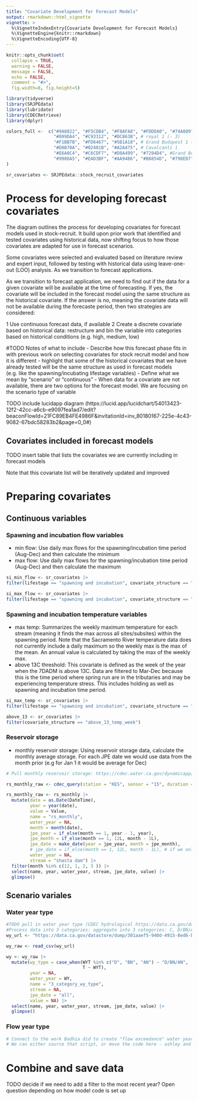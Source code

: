 ```yaml
---
title: "Covariate Development for Forecast Models"
output: rmarkdown::html_vignette
vignette: >
  %\VignetteIndexEntry{Covariate Development for Forecast Models}
  %\VignetteEngine{knitr::rmarkdown}
  %\VignetteEncoding{UTF-8}
---
```


```r
knitr::opts_chunk$set(
  collapse = TRUE,
  warning = FALSE, 
  message = FALSE,
  echo = FALSE,
  comment = "#>", 
  fig.width=8, fig.height=5)

library(tidyverse)
library(SRJPEdata)
library(lubridate)
library(CDECRetrieve)
library(dplyr)

colors_full <-  c("#9A8822", "#F5CDB4", "#F8AFA8", "#FDDDA0", "#74A089", #Royal 2
                  "#899DA4", "#C93312", "#DC863B", # royal 1 (- 3)
                  "#F1BB7B", "#FD6467", "#5B1A18", # Grand Budapest 1 (-4)
                  "#D8B70A", "#02401B", "#A2A475", # Cavalcanti 1
                  "#E6A0C4", "#C6CDF7", "#D8A499", "#7294D4", #Grand Budapest 2
                  "#9986A5", "#EAD3BF", "#AA9486", "#B6854D", "#798E87" # Isle of dogs 2 altered slightly
)

sr_covariates <- SRJPEdata::stock_recruit_covariates
```

# Process for developing forecast covariates

The diagram outlines the process for developing covariates for forecast models used in stock-recruit. It build upon prior work that identified and tested covariates using historical data, now shifting focus to how those covariates are adapted for use in forecast scenarios.

Some covariates were selected and evaluated based on literature review and expert input, followed by testing with historical data using leave-one-out (LOO) analysis. As we transition to forecast applications.

As we transition to forecast application, we need to find out if the data for a given covariate will be available at the time of forecasting. If yes, the covariate will be included in the forecast model using the same structure as the historical covariate. If the answer is no, meaning the covariate data will not be available during the forecaste period, then two strategies are considered:

  1 Use continuous forecast data, if available
  2 Create a discrete covariate based on historical data: restructure and bin the variable into categories based on historical conditions (e.g. high, medium, low)

#TODO Notes of what to include
- Describe how this forecast phase fits in with previous work on selecting covariates for stock recruit model and how it is different 
- highlight that some of the historical covariates that we have already tested will be the same structure as used in forecast models (e.g. like the spawning/incubating lifestage variables)
- Define what we mean by "scenario" or "continuous"
- When data for a covariate are not available, there are two options for the forecast model. We are focusing on the scenario type of variable

TODO include lucidapp diagram (https://lucid.app/lucidchart/54013423-12f2-42cc-a6cb-e9097fea1ad7/edit?beaconFlowId=21FC89EB4FE4986F&invitationId=inv_80180167-225e-4c43-9082-67bdc58283b2&page=0_0#)

## Covariates included in forecast models

TODO insert table that lists the covariates we are currently including in forecast models

Note that this covariate list will be iteratively updated and improved

# Preparing covariates

## Continuous variables

### Spawning and incubation flow variables

- min flow: Use daily max flows for the spawning/incubation time period (Aug-Dec) and then calculate the minimum
- max flow: Use daily max flows for the spawning/incubation time period (Aug-Dec) and then calculate the maximum

```r
si_min_flow <- sr_covariates |> 
filter(lifestage == "spawning and incubation", covariate_structure == "min_flow")

si_max_flow <- sr_covariates |> 
filter(lifestage == "spawning and incubation", covariate_structure == "max_flow")
```

### Spawning and incubation temperature variables

- max temp: Summarizes the weekly maximum temperature for each stream (meaning it finds the max across all sites/subsites) within the spawning period. Note that the Sacramento River temperature data does not currently include a daily maximum so the weekly max is the max of the mean. An annual value is calculated by taking the max of the weekly max.
- above 13C threshold: This covariate is defined as the week of the year when the 7DADM is above 13C. Data are filtered to Mar-Dec because this is the time period where spring run are in the tributaries and may be experiencing temperature stress. This includes holding as well as spawning and incubation time period.

```r
si_max_temp <- sr_covariates |> 
filter(lifestage == "spawning and incubation", covariate_structure == "weekly_max_temp_max")

above_13 <- sr_covariates |> 
filter(covariate_structure == "above_13_temp_week")
```

### Reservoir storage

- monthly reservoir storage: Using reservoir storage data, calculate the monthly average storage. For each JPE date we would use data from the month prior (e.g for Jan 1 it would be average for Dec)

```r
# Pull monthly reservoir storage: https://cdec.water.ca.gov/dynamicapp/QueryMonthly?s=KES

rs_monthly_raw <- cdec_query(station = "KES", sensor = "15", duration = "M")

rs_monthly_raw <- rs_monthly |> 
  mutate(date = as.Date(DateTime),
         year = year(date),
         value = Value,
         name = "rs_monthly",
         water_year = NA,
         month = month(date),
         jpe_year = if_else(month == 1, year - 1, year),
         jpe_month = if_else(month == 1, 12L, month - 1L),
         jpe_date = make_date(year = jpe_year, month = jpe_month),
         # jpe_date = if_else(month == 1, 12L, month - 1L), # if we only want the month
         water_year = NA,
         stream = "shasta dam") |> 
  filter(month %in% c(12, 1, 2, 3 )) |> 
  select(name, year, water_year, stream, jpe_date, value) |> 
  glimpse()

```

## Scenario variales

### Water year type

```r
#TODO pull in water year type (CDEC hydrological https://data.ca.gov/dataset/cdec-water-year-type-dataset/resource/301aaef5-940d-4915-8ed6-baada4e101f5). Add on more recent years (need to find where best to pull 2023-2025)
#Process data into 3 categories: aggregate into 3 categories: C, D/BN/AN, W
wy_url <- "https://data.ca.gov/datastore/dump/301aaef5-940d-4915-8ed6-baada4e101f5?format=csv"

wy_raw <- read_csv(wy_url)

wy <- wy_raw |> 
  mutate(wy_type = case_when(WYT %in% c("D", "BN", "AN") ~ "D/BN/AN",
                             T ~ WYT),
         year = NA,
         water_year = WY,
         name = "3_category_wy_type",
         stream = NA,
         jpe_date = "all",
         value = NA) |>
  select(name, year, water_year, stream, jpe_date, value) |> 
  glimpse()
```

### Flow year type

```r
# Connect to the work Badhia did to create "flow exceedance" water year types based on CDFW calculations
# We can either source that script, or move the code here - ashley and badhia to discuss


```



# Combine and save data

TODO decide if we need to add a filter to the most recent year? Open question depending on how model code is set up